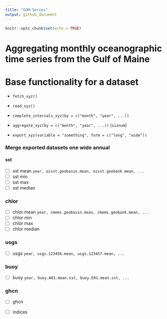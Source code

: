```yaml
---
title: "GOM-Series"
output: github_document
---
```


```r
knitr::opts_chunk$set(echo = TRUE)
```

# Aggregating monthly oceanographic time series from the Gulf of Maine



# Base functionality for a dataset

  + `fetch_xyz()`
  
  + `read_xyz()`
  
  + `complete_intervals_xyz(by = c("month", "year", ...))`
  
  + `aggregate_xyz(by = c("month", "year", ...))`  (`sixnum`)
  
  + `export_xyz(variable = "something", form = c("long", "wide"))`
  
  
### Merge exported datasets one wide annual

#### sst

 - [ ] sst mean     `year, oisst.geobasin.mean, oisst.geobank.mean, ...`
 - [ ] sst min
 - [ ] sst max
 - [ ] sst median
 
### chlor
 
 - [ ] chlor mean   `year, cmems.geobasin.mean, cmems.geobank.mean, ...`
 - [ ] chlor min
 - [ ] chlor max
 - [ ] chlor median
 
### usgs

 - [ ] usgs         `year, usgs.123456.mean, usgs.123457.mean, ...`
 

### buoy

 - [ ] buoy         `year, buoy.A01.mean.sst, buoy.E01.mean.sst, ...`
 
### ghcn

 - [ ] ghcn
 
 
 - [ ] indices
